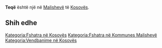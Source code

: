{{Fshat në 
 | Emri                = Teqë
 | EmriAlt                = 
 | NAME_SHORT_FORM=      
 | NAME_GENERIC=      
 | NAME_SORT_NAME_RO=      TEQE
 | FULL_NAME_RO = Teqë
 | FULL_NAME_ND_RO=Teqe
 | SORT_NAME_RG=TEQE
 | FULL_NAME_RG=Teqë
 | FULL_NAME_ND_RG=Teqe
 | SRP_NAME_SHORT_FORM=      
 | SRP_NAME_GENERIC=      
 | SRP_NAME_SORT_NAME_RO=      
 | SRP_FULL_NAME_RO = 
 | SRP_FULL_NAME_ND_RO=
 | SRP_SORT_NAME_RG=
 | SRP_FULL_NAME_RG=
 | SRP_FULL_NAME_ND_RG=
 | Emri (Rasa dhanore) = 
 | Figura              = 
 | Shteti              = Kosovo
 | Komuna              = Malishevë
 | Kodi postar         = 
 | Sipërfaqja          = 

 | Popullsia           = 

 | Regj. i popullsisë  = 
 | Dend. e popullsisë  = 
 | Faqja zyrtare       = 
 <!--- Koordinatat ----> 
 | Gjerësia            = 42.571111
 | Gjatësia            = 21.236667
 | Lartësia            = 
}}
'''Teqë''' është një [[]] në [[Malishevë]] të [[Kosovës]].

<!-- == Gjeografia == -->
<!-- == Historia == -->
<!-- == Demografia == -->
== Shih edhe ==
{{Komuna Malishevë}}
{{Kosovo-Administrata-Cung}}

[[Kategoria:Fshatra në Kosovës]]
[[Kategoria:Fshatra në Kommunes Malishevë]]
[[Kategoria:Vendbanime në Kosovës]]